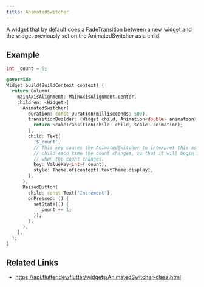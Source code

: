 ```yaml
---
title: AnimatedSwitcher
---
```


A widget that by default does a FadeTransition between a new widget and the widget previously set on the AnimatedSwitcher as a child.

## Example

```dart liveslice=AnimatedSwitcher
int _count = 0;

@override
Widget build(BuildContext context) {
  return Column(
    mainAxisAlignment: MainAxisAlignment.center,
    children: <Widget>[
      AnimatedSwitcher(
        duration: const Duration(milliseconds: 500),
        transitionBuilder: (Widget child, Animation<double> animation) {
          return ScaleTransition(child: child, scale: animation);
        },
        child: Text(
          '$_count',
          // This key causes the AnimatedSwitcher to interpret this as a "new"
          // child each time the count changes, so that it will begin its animation
          // when the count changes.
          key: ValueKey<int>(_count),
          style: Theme.of(context).textTheme.display1,
        ),
      ),
      RaisedButton(
        child: const Text('Increment'),
        onPressed: () {
          setState(() {
            _count += 1;
          });
        },
      ),
    ],
  );
}
```

## Related Links

- https://api.flutter.dev/flutter/widgets/AnimatedSwitcher-class.html
